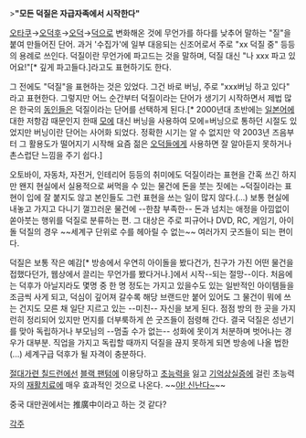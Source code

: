 >'''"모든 덕질은 자급자족에서 시작한다"'''

[[오타쿠]]→[[오덕후]]→[[오덕]]→[[덕]]으로 변화해온 것에 무언가를 하다를 낮추어 말하는 "질"을 붙여 만들어진 단어. 과거 '수집가'에 일부 대응되는 신조어로서 주로 "xx 덕질 중" 등등의 용례로 쓰인다. 덕질이란 무언가에 파고드는 것을 말하며, 덕질 대신 "나 xxx 파고 있어요!"[* 깊게 파고들다.]라고도 표현하기도 한다. 

그 전에도 "덕질"을 표현하는 것은 있었다. 그건 바로 버닝, 주로 "xxx버닝 하고 있다" 라고 표현한다. 그렇지만 어느 순간부터 덕질이라는 단어가 생기기 시작하면서 제법 많은 한국의 [[동인]]들은 덕질이라는 단어를 선택하게 된다.[* 2000년대 초반에는 [[일본어]]에 대한 저항감 때문인지 한때 [[모에]] 대신 버닝을 사용하여 모에=버닝으로 통하던 시절도 있었지만 버닝이란 단어는 사어화 되었다. 정확한 시기는 알 수 없지만 약 2003년 즈음부터 그 활용도가 떨어지기 시작해 요즘 젊은 [[오덕]]들에게 사용하면 잘 알아듣지 못하거나 촌스럽단 느낌을 주기 쉽다.]

오토바이, 자동차, 자전거, 인테리어 등등의 취미에도 덕질이라는 표현을 간혹 쓰긴 하지만 왠지 현실에서 실용적으로 써먹을 수 있는 물건에 돈을 붓는 짓에는 ~덕질이라는 표현이 입에 잘 붙지도 않고 본인들도 그런 표현을 쓰는 일이 많지 않다.(...) 보통 현실에 내놓고 가지고 다니기 껄끄러운 물건에 --한참 부족한-- 돈과 넘치는 애정을 아낌없이 쏟아붓는 행위를 덕질로 분류하는 편. 그 대상은 주로 피규어나 DVD, RC, 게임기, 아이돌 덕질의 경우 ~~세계구 단위로 수를 헤아릴 수 없는~~ 여러가지 굿즈들이 되는 편이다.

덕질은 보통 작은 예감[* 방송에서 우연히 아이돌을 봤다건가, 친구가 가진 어떤 물건을 접했다던가, 웹상에서 끌리는 무언가를 봤다거나.]에서 시작--되는 절망--이다. 처음에는 덕후가 아닐지라도 몇명 중 한 명 정도는 가지고 있을수도 있는 일반적인 아이템들을 조금씩 사게 되고, 덕심이 깊어져 갈수록 해당 브랜드만 붙어 있어도 그 물건이 뭐에 쓰는 건지도 모른 채 일단 지르고 있는 --미친-- 자신을 보게 된다. 점점 방의 한 곳을 가지런히 정리되어 있지만 먼지를 더부룩하게 쓴 굿즈들이 점령해 간다. 결국 덕질은 성년기를 맞아 독립하거나 부모님의 --멈출 수가 없는-- 성화에 못이겨 처분하며 벗어나는 경우가 대부분. 직업을 가지고 독립할 때까지 덕질을 끊지 못하게 되면 방송에 나올 법한(...) 세계구급 덕후가 될 자격이 충분하다.

[[절대가련 칠드런]]에선 [[블랙 팬텀]]에 이용당하고 [[초능력]]을 잃고 [[기억상실증]]에 걸린 초능력자의 [[재활]]치료에 매우 효과적인 것으로 나온다. ~~[[야! 신난다~]]~~

중국 대만권에서는 推廣中이라고 하는 것 같다?

[[각주]]
